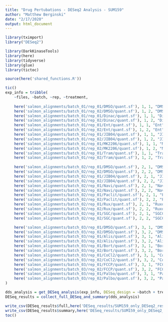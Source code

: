 ```yaml
---
title: "Drug Pertubations - DESeq2 Analysis - SUM159"
author: "Matthew Berginski"
date: "2/17/2020"
output: html_document
---
```


```r
library(tximport)
library("DESeq2")

library(DarkKinaseTools)
library(here)
library(tidyverse)
library(glue)
library(tictoc)

source(here('shared_functions.R'))
```

```r
tic()
exp_info = tribble(
	~files, ~batch, ~rep, ~treatment,
	
	here('salmon_alignments/batch_01/rep_01/DMSO/quant.sf'), 1, 1, "DMSO",
	here('salmon_alignments/batch_01/rep_02/DMSO/quant.sf'), 1, 2, "DMSO",
	here('salmon_alignments/batch_01/rep_01/Dinac/quant.sf'), 1, 1, "Dina",
	here('salmon_alignments/batch_01/rep_02/Dinac/quant.sf'), 1, 2, "Dina",
	here('salmon_alignments/batch_01/rep_01/Ent/quant.sf'), 1, 1, "Ent",
	here('salmon_alignments/batch_01/rep_02/Ent/quant.sf'), 1, 2, "Ent",
	here('salmon_alignments/batch_01/rep_01/JIB04/quant.sf'), 1, 1, "JIB.04.low",
	here('salmon_alignments/batch_01/rep_02/JIB04/quant.sf'), 1, 2, "JIB.04.low",
	here('salmon_alignments/batch_01/rep_01/MK2206/quant.sf'), 1, 1, "MK2206",
	here('salmon_alignments/batch_01/rep_02/MK2206/quant.sf'), 1, 2, "MK2206",
	here('salmon_alignments/batch_01/rep_01/Tram/quant.sf'), 1, 1, "Tram",
	here('salmon_alignments/batch_01/rep_02/Tram/quant.sf'), 1, 2, "Tram",
	
	here('salmon_alignments/batch_02/rep_01/DMSO/quant.sf'), 2, 1, "DMSO",
	here('salmon_alignments/batch_02/rep_02/DMSO/quant.sf'), 2, 2, "DMSO",
	here('salmon_alignments/batch_02/rep_01/JIB04/quant.sf'), 2, 1, "JIB.04.high",
	here('salmon_alignments/batch_02/rep_02/JIB04/quant.sf'), 2, 2, "JIB.04.high",
	here('salmon_alignments/batch_02/rep_01/Navi/quant.sf'), 2, 1, "Navitoclax",
	here('salmon_alignments/batch_02/rep_02/Navi/quant.sf'), 2, 2, "Navitoclax",
	here('salmon_alignments/batch_02/rep_01/Paclit/quant.sf'), 2, 1, "Paclitaxel",
	here('salmon_alignments/batch_02/rep_02/Paclit/quant.sf'), 2, 2, "Paclitaxel",
	here('salmon_alignments/batch_02/rep_01/Rux/quant.sf'), 2, 1, "Ruxolitinib",
	here('salmon_alignments/batch_02/rep_02/Rux/quant.sf'), 2, 2, "Ruxolitinib",
	here('salmon_alignments/batch_02/rep_01/SGC/quant.sf'), 2, 1, "SGCCP30",
	here('salmon_alignments/batch_02/rep_02/SGC/quant.sf'), 2, 2, "SGCCP30",

	here('salmon_alignments/batch_03/rep_01/DMSO/quant.sf'), 3, 1, "DMSO",
	here('salmon_alignments/batch_03/rep_02/DMSO/quant.sf'), 3, 2, "DMSO",	
	here('salmon_alignments/batch_03/rep_01/Alis/quant.sf'), 3, 1, "Alisertib",
	here('salmon_alignments/batch_03/rep_02/Alis/quant.sf'), 3, 2, "Alisertib",
	here('salmon_alignments/batch_03/rep_01/Bort/quant.sf'), 3, 1, "Bortezomib",
	here('salmon_alignments/batch_03/rep_02/Bort/quant.sf'), 3, 2, "Bortezomib",
	here('salmon_alignments/batch_03/rep_01/CoCl2/quant.sf'), 3, 1, "CoCl2",
	here('salmon_alignments/batch_03/rep_02/CoCl2/quant.sf'), 3, 2, "CoCl2",
	here('salmon_alignments/batch_03/rep_01/FCCP/quant.sf'), 3, 1, "FCCP",
	here('salmon_alignments/batch_03/rep_02/FCCP/quant.sf'), 3, 2, "FCCP",
	here('salmon_alignments/batch_03/rep_01/Palbo/quant.sf'), 3, 1, "Palbociclib",
	here('salmon_alignments/batch_03/rep_02/Palbo/quant.sf'), 3, 2, "Palbociclib",
)

dds_analysis = get_DESeq_analysis(exp_info, DESeq_design = ~batch + treatment)
DESeq_results = collect_full_DESeq_and_summary(dds_analysis)

write_csv(DESeq_results$full,here('DESeq_results/SUM159_only_DESeq2_results.csv.gz'))
write_csv(DESeq_results$summary,here('DESeq_results/SUM159_only_DESeq2_summary.csv'))
toc()
```